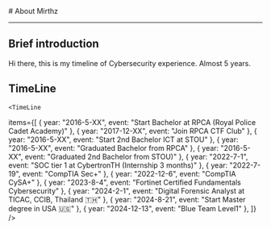 
<BaseLayout title="About">
  <BaseCard title="About">
# About Mirthz

---

## Brief introduction

Hi there, this is my timeline of Cybersecurity experience.
Almost 5 years.
## TimeLine

    <TimeLine

items={[
{ year: "2016-5-XX", event: "Start Bachelor at RPCA (Royal Police Cadet Academy)" },
{ year: "2017-12-XX", event: "Join RPCA CTF Club" },
{ year: "2016-5-XX", event: "Start 2nd Bachelor ICT at STOU" },
{ year: "2016-5-XX", event: "Graduated Bachelor from RPCA" },
{ year: "2016-5-XX", event: "Graduated 2nd Bachelor from STOU)" },
{ year: "2022-7-1", event: "SOC tier 1 at CybertronTH (Internship 3 months)" },
{ year: "2022-7-19", event: "CompTIA Sec+" },
{ year: "2022-12-6", event: "CompTIA CySA+" },
{ year: "2023-8-4", event: "Fortinet Certified Fundamentals Cybersecurity" },
{ year: "2024-2-1", event: "Digital Forensic Analyst at TICAC, CCIB, Thailand 🇹🇭" },
{ year: "2024-8-21", event: "Start Master degree in USA 🇺🇸" },
{ year: "2024-12-13", event: "Blue Team Level1" },
]}
/>

  </BaseCard>
</BaseLayout>
